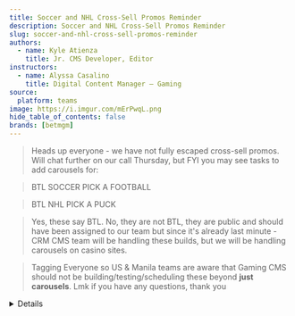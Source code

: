 ```yaml
---
title: Soccer and NHL Cross-Sell Promos Reminder
description: Soccer and NHL Cross-Sell Promos Reminder
slug: soccer-and-nhl-cross-sell-promos-reminder
authors:
  - name: Kyle Atienza
    title: Jr. CMS Developer, Editor
instructors: 
  - name: Alyssa Casalino
    title: Digital Content Manager – Gaming
source: 
  platform: teams
image: https://i.imgur.com/mErPwqL.png
hide_table_of_contents: false
brands: [betmgm]
---
```


> Heads up everyone - we have not fully escaped cross-sell promos. Will chat further on our call Thursday, but FYI you may see tasks to add carousels for:

> BTL SOCCER PICK A FOOTBALL

> BTL NHL PICK A PUCK

> Yes, these say BTL. No, they are not BTL, they are public and should have been assigned to our team but since it's already last minute - CRM CMS team will be handling these builds, but we will be handling carousels on casino sites.

> Tagging Everyone so US & Manila teams are aware that Gaming CMS should not be building/testing/scheduling these beyond **just carousels**. Lmk if you have any questions, thank you

<Details summary="Source">
![](https://res.cloudinary.com/dlfu36fiw/image/upload/v1718271012/updates/soccer-and-nhl-cross-sell-promos-reminder/chat_wrfvrg.png)
</Details>
